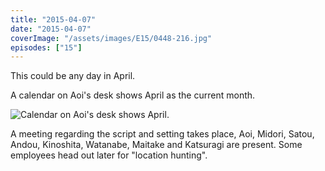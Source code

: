 ```yaml
---
title: "2015-04-07"
date: "2015-04-07"
coverImage: "/assets/images/E15/0448-216.jpg"
episodes: ["15"]
---
```


<Alert>
  <Calendar />
  <AlertDescription>This could be any day in April.</AlertDescription>
</Alert>

A calendar on Aoi's desk shows April as the current month.

![Calendar on Aoi's desk shows April.](/assets/images/E15/0338-233.jpg)

A meeting regarding the script and setting takes place, Aoi, Midori, Satou, Andou, Kinoshita, Watanabe, Maitake and Katsuragi are present. Some employees head out later for "location hunting".

